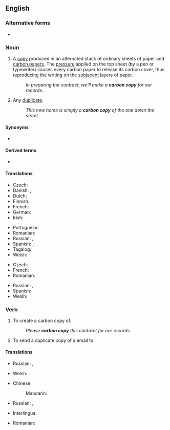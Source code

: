{{also|carbon-copy}}
==English==
{{wikipedia|carbon copying}}

===Alternative forms===
* {{l|en|carbon-copy}}

===Noun===
{{en-noun|carbon copies}}

# A [[copy]] produced in an alternated stack of ordinary sheets of paper and [[carbon paper]]s. The [[pressure]] applied on the top sheet (by a pen or typewriter) causes every carbon paper to release its carbon cover, thus reproducing the writing on the [[subjacent]] layers of paper.
#: ''In preparing the contract, we'll make a '''carbon copy''' for our records.''
# Any [[duplicate]].
#: ''This new home is simply a '''carbon copy''' of the one down the street.''

====Synonyms====
* {{l|en|cc}}

====Derived terms====
* {{l|en|blind carbon copy}}

====Translations====
{{trans-top|a copy}}
* Czech: {{t|cs|průklep|m}}
* Danish: {{t|da|gennemslag|n}}, {{t|da|gennemslagskopi}}
* Dutch: {{t+|nl|doorslag|m}}
* Finnish: {{t|fi|hiilikopio}}
* French: {{t+|fr|copie|f}}
* German: {{t+|de|Durchschlag|m}}
* Irish: {{t|ga|cóip charbóin|f}}
{{trans-mid}}
* Portuguese: {{t|pt|cópia carbono|f}}
* Romanian: {{t+|ro|copie|f}}
* Russian: {{t+|ru|ко́пия|f}}, {{t|ru|ко́пия че́рез копи́рку|f}}
* Spanish: {{t+|es|copia|f}}, {{t|es|copia en papel carbón|f}}
* Tagalog: {{t|tl|siping karbon}}
* Welsh: {{t|cy|copi carbon|m}}
{{trans-bottom}}

{{trans-top|duplicate}}
* Czech: {{t+|cs|kopie|f}}
* French: {{t+|fr|copie carbone}}
* Romanian: {{t+|ro|copie|f}}
{{trans-mid}}
* Russian: {{t+|ru|ко́пия|f}}, {{t+|ru|дублика́т|m}}
* Spanish: {{t+|es|duplicado}}
* Welsh: {{t|cy|copi carbon|m}}
{{trans-bottom}}

===Verb===
{{en-verb|carbon copies|carbon copying|carbon copied|carbon copied}}

# To create a carbon copy of.
#: ''Please '''carbon copy''' this contract for our records.''
# {{lb|en|Internet}} To send a duplicate copy of a email to.

====Translations====
{{trans-top|to create a carbon copy of}}
* Russian: {{t+|ru|копи́ровать|impf}}, {{t+|ru|скопи́ровать|pf}}
{{trans-mid}}
* Welsh: {{t|cy|carbon gopïo}}
{{trans-bottom}}

{{trans-top|cc (email)}}
* Chinese:
*: Mandarin: {{t+|cmn|抄送|tr=chāosòng|sc=Hani}}
{{trans-mid}}
* Russian: {{t|ru|посыла́ть ко́пию|impf}}, {{t|ru|посла́ть ко́пию|pf}}
{{trans-bottom}}

{{checktrans-top}}
* Interlingua: {{t-check|ia|copia al [[papiro carbon]]}}
{{trans-mid}}
* Romanian: {{t-check|ro|copie la [[indigo]]|f}}
{{trans-bottom}}